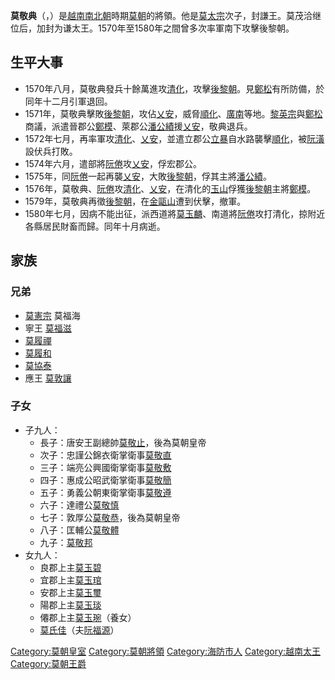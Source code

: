 '''莫敬典'''（{{vie|v='''Mạc Kính Điển'''|hn=莫敬典}}，{{bd|？||1580年||CatIdx=M莫}}）是[[越南南北朝|越南南北朝]]時期[[莫朝|莫朝]]的將領。他是[[莫太宗|莫太宗]]次子，封謙王。莫茂洽继位后，加封为谦太王。1570年至1580年之間曾多次率軍南下攻擊後黎朝。

== 生平大事 ==
*1570年八月，莫敬典發兵十餘萬進攻[[清化省|清化]]，攻擊[[後黎朝|後黎朝]]。見[[鄭松|鄭松]]有所防備，於同年十二月引軍退回。
*1571年，莫敬典擊敗[[後黎朝|後黎朝]]，攻佔[[乂安|乂安]]，威脅[[順化|順化]]、[[廣南|廣南]]等地。[[黎英宗|黎英宗]]與[[鄭松|鄭松]]商議，派遣晉郡公[[鄭模|鄭模]]、萊郡公[[潘公績|潘公績]]援[[乂安|乂安]]，敬典退兵。
*1572年七月，再率軍攻[[清化省|清化]]、[[乂安|乂安]]，並遣立郡公[[立暴|立暴]]自水路襲擊[[順化|順化]]，被[[阮潢|阮潢]]設伏兵打敗。
*1574年六月，遣部將[[阮倦|阮倦]]攻[[乂安|乂安]]，俘宏郡公。
*1575年，同[[阮倦|阮倦]]一起再襲[[乂安|乂安]]，大敗[[後黎朝|後黎朝]]，俘其主將[[潘公績|潘公績]]。
*1576年，莫敬典、[[阮倦|阮倦]]攻[[清化省|清化]]、[[乂安|乂安]]，在清化的[[玉山|玉山]]俘獲[[後黎朝|後黎朝]]主將[[鄭模|鄭模]]。
*1579年，莫敬典再徵[[後黎朝|後黎朝]]，在[[金甌山|金甌山]]遭到伏擊，撤軍。
*1580年七月，因病不能出征，派西道將[[莫玉麟|莫玉麟]]、南道將[[阮倦|阮倦]]攻打清化，掠附近各縣居民財畜而歸。同年十月病逝。

== 家族 ==

=== 兄弟 ===
*[[莫憲宗|莫憲宗]] 莫福海
*寧王 [[莫福滋|莫福滋]]
*[[莫履禪|莫履禪]]
*[[莫履和|莫履和]]
*[[莫協泰|莫協泰]]
*應王 [[莫敦讓|莫敦讓]]

=== 子女 ===
*子九人：
**長子：唐安王副總帥[[莫敬止|莫敬止]]，後為莫朝皇帝
**次子：忠謹公錦衣衛掌衛事[[莫敬直|莫敬直]]
**三子：端亮公興國衛掌衛事[[莫敬敷|莫敬敷]]
**四子：惠成公昭武衛掌衛事[[莫敬簡|莫敬簡]]
**五子：勇義公朝東衛掌衛事[[莫敬遵|莫敬遵]]
**六子：達禮公[[莫敬慎|莫敬慎]]
**七子：敦厚公[[莫敬恭|莫敬恭]]，後為莫朝皇帝
**八子：匡輔公[[莫敬體|莫敬體]]
**九子：[[莫敬邦|莫敬邦]]
*女九人：
**良郡上主[[莫玉碧|莫玉碧]]
**宜郡上主[[莫玉琯|莫玉琯]]
**安郡上主[[莫玉璽|莫玉璽]]
**陽郡上主[[莫玉琰|莫玉琰]]
**僊郡上主[[莫玉琬|莫玉琬]]（養女）
**[[莫氏佳|莫氏佳]]（夫[[阮福源|阮福源]]）

{{越南人物小作品}}
[[Category:莫朝皇室|Category:莫朝皇室]]
[[Category:莫朝將領|Category:莫朝將領]]
[[Category:海防市人|Category:海防市人]]
[[Category:越南太王|Category:越南太王]]
[[Category:莫朝王爵|Category:莫朝王爵]]
